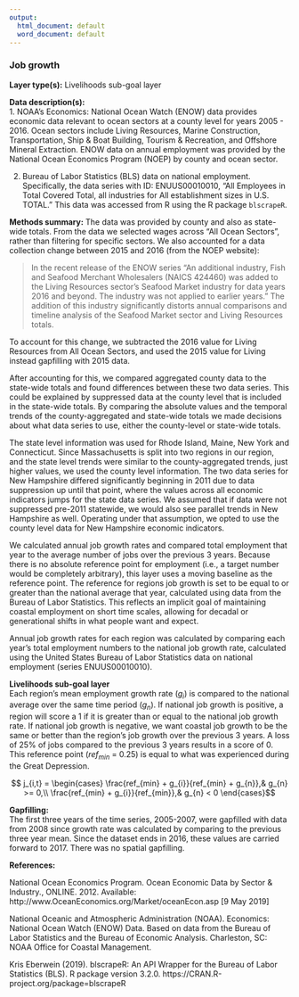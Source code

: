 ```yaml
---
output:
  html_document: default
  word_document: default
---
```

### Job growth

**Layer type(s):** Livelihoods sub-goal layer  

**Data description(s):**   
1. NOAA's Economics: National Ocean Watch (ENOW) data provides economic data relevant to ocean sectors at a county level for years 2005 - 2016. Ocean sectors include Living Resources, Marine Construction, Transportation, Ship & Boat Building, Tourism & Recreation, and Offshore Mineral Extraction. ENOW data on annual employment was provided by the National Ocean Economics Program (NOEP) by county and ocean sector.

2. Bureau of Labor Statistics (BLS) data on national employment. Specifically, the data series with ID: ENUUS00010010, "All Employees in Total Covered Total, all industries for All establishment sizes in U.S. TOTAL." This data was accessed from R using the R package `blscrapeR`.

**Methods summary:** The data was provided by county and also as state-wide totals. From the data we selected wages across "All Ocean Sectors", rather than filtering for specific sectors. We also accounted for a data collection change between 2015 and 2016 (from the NOEP website):

> In the recent release of the ENOW series "An additional industry, Fish and Seafood Merchant Wholesalers (NAICS 424460) was added to the Living Resources sector's Seafood Market industry for data years 2016 and beyond. The industry was not applied to earlier years." The addition of this industry significantly distorts annual comparisons and timeline analysis of the Seafood Market sector and Living Resources totals.

To account for this change, we subtracted the 2016 value for Living Resources from All Ocean Sectors, and used the 2015 value for Living instead gapfilling with 2015 data.

After accounting for this, we compared aggregated county data to the state-wide totals and found differences between these two data series. This could be explained by suppressed data at the county level that is included in the state-wide totals. By comparing the absolute values and the temporal trends of the county-aggregated and state-wide totals we made decisions about what data series to use, either the county-level or state-wide totals. 

The state level information was used for Rhode Island, Maine, New York and Connecticut. Since Massachusetts is split into two regions in our region, and the state level trends were similar to the county-aggregated trends, just higher values, we used the county level information. The two data series for New Hampshire differed significantly beginning in 2011 due to data suppression up until that point, where the values across all economic indicators jumps for the state data series. We assumed that if data were not suppressed pre-2011 statewide, we would also see parallel trends in New Hampshire as well. Operating under that assumption, we opted to use the county level data for New Hampshire economic indicators.

We calculated annual job growth rates and compared total employment that year to the average number of jobs over the previous 3 years. Because there is no absolute reference point for employment (i.e., a target number would be completely arbitrary), this layer uses a moving baseline as the reference point. The reference for regions job growth is set to be equal to or greater than the national average that year, calculated using data from the Bureau of Labor Statistics. This reflects an implicit goal of maintaining coastal employment on short time scales, allowing for decadal or generational shifts in what people want and expect.

Annual job growth rates for each region was calculated by comparing each year's total employment numbers to the national job growth rate, calculated using the United States Bureau of Labor Statistics data on national employment (series ENUUS00010010).

**Livelihoods sub-goal layer**  
Each region's mean employment growth rate ($g_{i}$) is compared to the national average over the same time period ($g_{n}$). If national job growth is positive, a region will score a 1 if it is greater than or equal to the national job growth rate. If national job growth is negative, we want coastal job growth to be the same or better than the region's job growth over the previous 3 years. A loss of 25% of jobs compared to the previous 3 years results in a score of 0. This reference point ($ref_{min}$ = 0.25) is equal to what was experienced during the Great Depression.


$$ j_{i,t} = \begin{cases} \frac{ref_{min} + g_{i}}{ref_{min} + g_{n}},& g_{n} >= 0,\\
\frac{ref_{min} + g_{i}}{ref_{min}},& g_{n} < 0
\end{cases}$$


**Gapfilling:**  
The first three years of the time series, 2005-2007, were gapfilled with data from 2008 since growth rate was calculated by comparing to the previous three year mean. Since the dataset ends in 2016, these values are carried forward to 2017. There was no spatial gapfilling.

**References:**

National Ocean Economics Program. Ocean Economic Data by Sector & Industry., ONLINE. 2012. Available: http://www.OceanEconomics.org/Market/oceanEcon.asp [9 May 2019]

National Oceanic and Atmospheric Administration (NOAA). Economics: National Ocean Watch (ENOW) Data. Based on data from the Bureau of Labor Statistics and the Bureau of Economic Analysis. Charleston, SC: NOAA Office for Coastal Management.

Kris Eberwein (2019). blscrapeR: An API Wrapper for the Bureau of Labor Statistics (BLS). R package version 3.2.0. https://CRAN.R-project.org/package=blscrapeR
